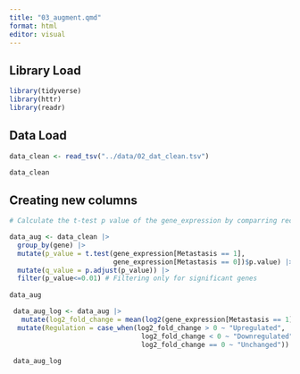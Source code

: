 ```yaml
---
title: "03_augment.qmd"
format: html
editor: visual
---
```


## Library Load

```r
library(tidyverse)
library(httr)
library(readr)
```

## Data Load

```r

data_clean <- read_tsv("../data/02_dat_clean.tsv")

data_clean
```

## Creating new columns

```r

# Calculate the t-test p value of the gene_expression by comparring recurrent and non-recurrent for each gene:

data_aug <- data_clean |>
  group_by(gene) |>
  mutate(p_value = t.test(gene_expression[Metastasis == 1], 
                          gene_expression[Metastasis == 0])$p.value) |>
  mutate(q_value = p.adjust(p_value)) |>
  filter(p_value<=0.01) # Filtering only for significant genes
  
data_aug
```

```r

 data_aug_log <- data_aug |>
   mutate(log2_fold_change = mean(log2(gene_expression[Metastasis == 1])) - mean(log2(gene_expression[Metastasis == 0]))) |>
  mutate(Regulation = case_when(log2_fold_change > 0 ~ "Upregulated",
                                 log2_fold_change < 0 ~ "Downregulated",
                                 log2_fold_change == 0 ~ "Unchanged"))
 
 data_aug_log
```
